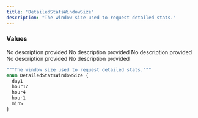 ```yaml
---
title: "DetailedStatsWindowSize"
description: "The window size used to request detailed stats."
---
```


### Values

<ResponseField name="day1" type="enum">
  No description provided
</ResponseField>

<ResponseField name="hour12" type="enum">
  No description provided
</ResponseField>

<ResponseField name="hour4" type="enum">
  No description provided
</ResponseField>

<ResponseField name="hour1" type="enum">
  No description provided
</ResponseField>

<ResponseField name="min5" type="enum">
  No description provided
</ResponseField>


```graphql DetailedStatsWindowSize
"""The window size used to request detailed stats."""
enum DetailedStatsWindowSize {
  day1
  hour12
  hour4
  hour1
  min5
}
```

